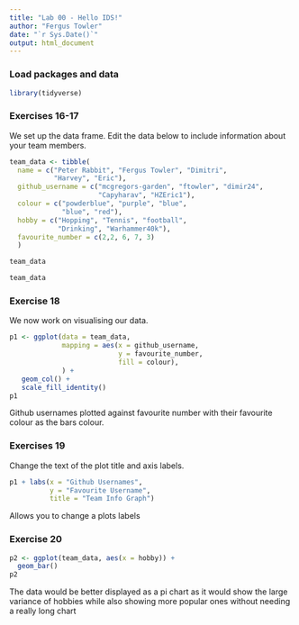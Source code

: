 ```yaml
---
title: "Lab 00 - Hello IDS!"
author: "Fergus Towler"
date: "`r Sys.Date()`"
output: html_document
---
```


### Load packages and data

```r
library(tidyverse) 
```

### Exercises 16-17

We set up the data frame. Edit the data below to include information about your team members.

```r
team_data <- tibble(
  name = c("Peter Rabbit", "Fergus Towler", "Dimitri", 
           "Harvey", "Eric"),
  github_username = c("mcgregors-garden", "ftowler", "dimir24", 
                      "Capyharav", "HZEric1"), 
  colour = c("powderblue", "purple", "blue", 
             "blue", "red"),
  hobby = c("Hopping", "Tennis", "football", 
            "Drinking", "Warhammer40k"),
  favourite_number = c(2,2, 6, 7, 3)
  )

team_data
```
```r
team_data
```

### Exercise 18

We now work on visualising our data. 

```r
p1 <- ggplot(data = team_data, 
             mapping = aes(x = github_username, 
                           y = favourite_number,
                           fill = colour), 
             ) +
   geom_col() +
   scale_fill_identity()
p1
```


Github usernames plotted against favourite number with their favourite colour as the bars colour.

### Exercises 19

Change the text of the plot title and axis labels.

```r
p1 + labs(x = "Github Usernames", 
          y = "Favourite Username",
          title = "Team Info Graph")
```

Allows you to change a plots labels

### Exercise 20

```r
p2 <- ggplot(team_data, aes(x = hobby)) +
  geom_bar()
p2
```

The data would be better displayed as a pi chart as it would show the large variance of hobbies while also showing more popular ones without needing a really long chart
